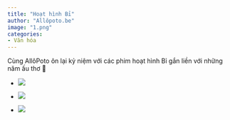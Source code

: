 ```yaml
---
title: "Hoạt hình Bỉ"
author: "Allôpoto.be"
image: "1.png"
categories:
- Văn hóa 
---
```


Cùng AllôPoto ôn lại kỷ niệm với các phim hoạt hình Bỉ gắn liền với những năm ấu thơ 🥰

- ![](2.png)

- ![](3.png)

- ![](4.png)
